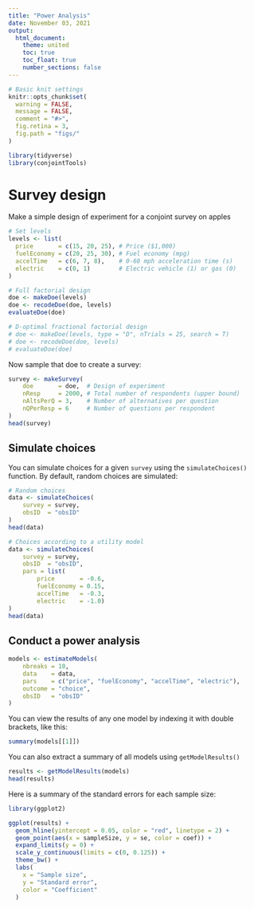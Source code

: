 ```yaml
---
title: "Power Analysis"
date: November 03, 2021
output:
  html_document:
    theme: united
    toc: true
    toc_float: true
    number_sections: false
---
```


```r
# Basic knit settings
knitr::opts_chunk$set(
  warning = FALSE,
  message = FALSE,
  comment = "#>",
  fig.retina = 3,
  fig.path = "figs/"
)

library(tidyverse)
library(conjointTools)
```

# Survey design

Make a simple design of experiment for a conjoint survey on apples

```r
# Set levels
levels <- list(
  price       = c(15, 20, 25), # Price ($1,000)
  fuelEconomy = c(20, 25, 30), # Fuel economy (mpg)
  accelTime   = c(6, 7, 8),    # 0-60 mph acceleration time (s)
  electric    = c(0, 1)        # Electric vehicle (1) or gas (0)
)

# Full factorial design
doe <- makeDoe(levels)
doe <- recodeDoe(doe, levels)
evaluateDoe(doe)

# D-optimal fractional factorial design
# doe <- makeDoe(levels, type = "D", nTrials = 25, search = T)
# doe <- recodeDoe(doe, levels)
# evaluateDoe(doe)
```

Now sample that doe to create a survey:

```r
survey <- makeSurvey(
    doe       = doe,  # Design of experiment
    nResp     = 2000, # Total number of respondents (upper bound)
    nAltsPerQ = 3,    # Number of alternatives per question
    nQPerResp = 6     # Number of questions per respondent
)
head(survey)
```

## Simulate choices

You can simulate choices for a given `survey` using the `simulateChoices()` function. By default, random choices are simulated:

```r
# Random choices
data <- simulateChoices(
    survey = survey,
    obsID  = "obsID"
)
head(data)

# Choices according to a utility model
data <- simulateChoices(
    survey = survey,
    obsID  = "obsID",
    pars = list(
        price       = -0.6,
        fuelEconomy = 0.15,
        accelTime   = -0.3,
        electric    = -1.0)
)
head(data)
```

## Conduct a power analysis

```r
models <- estimateModels(
    nbreaks = 10,
    data    = data,
    pars    = c("price", "fuelEconomy", "accelTime", "electric"),
    outcome = "choice",
    obsID   = "obsID"
)
```

You can view the results of any one model by indexing it with double brackets, like this:

```r
summary(models[[1]])
```

You can also extract a summary of all models using `getModelResults()`

```r
results <- getModelResults(models)
head(results)
```

Here is a summary of the standard errors for each sample size:

```r
library(ggplot2)

ggplot(results) +
  geom_hline(yintercept = 0.05, color = "red", linetype = 2) +
  geom_point(aes(x = sampleSize, y = se, color = coef)) +
  expand_limits(y = 0) +
  scale_y_continuous(limits = c(0, 0.125)) +
  theme_bw() + 
  labs(
    x = "Sample size", 
    y = "Standard error", 
    color = "Coefficient"
  )
```
